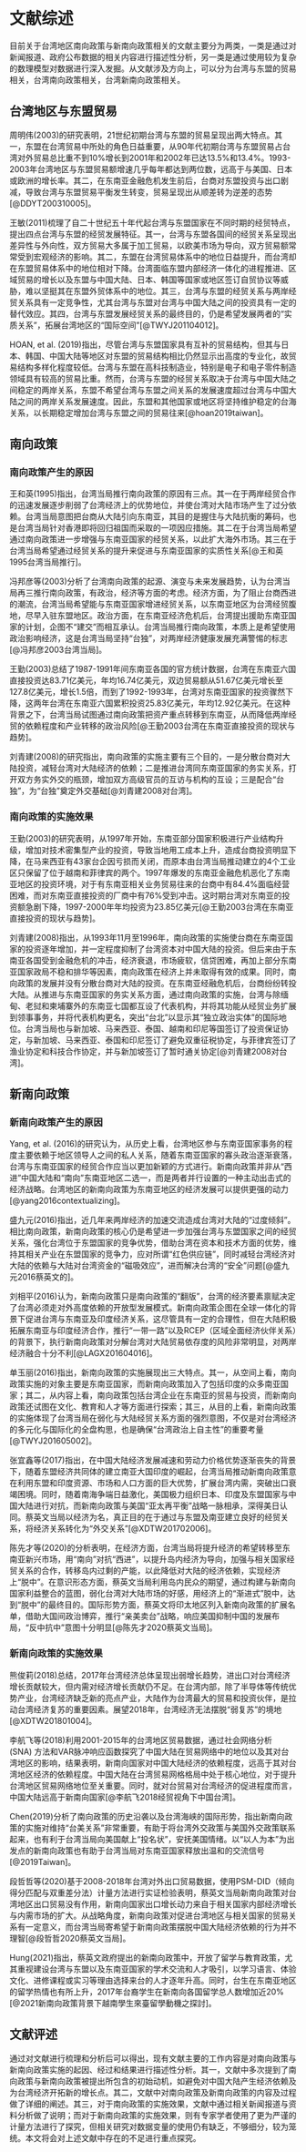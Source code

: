 # 文献综述

目前关于台湾地区南向政策与新南向政策相关的文献主要分为两类，一类是通过对新闻报道、政府公布数据的相关内容进行描述性分析，另一类是通过使用较为复杂的数理模型对数据进行深入发掘。从文献涉及方向上，可以分为台湾与东盟的贸易相关，台湾南向政策相关，台湾新南向政策相关。

## 台湾地区与东盟贸易

周明伟(2003)的研究表明，21世纪初期台湾与东盟的贸易呈现出两大特点。其一，东盟在台湾贸易中所处的角色日益重要，从90年代初期台湾与东盟贸易占台湾对外贸易总比重不到10%增长到2001年和2002年已达13.5%和13.4%。1993-2003年台湾地区与东盟贸易额增速几乎每年都达到两位数，远高于与美国、日本或欧洲的增长率。其二，在东南亚金融危机发生前后，台商对东盟投资与出口剧减，导致台湾与东盟贸易平衡发生转变，贸易呈现出从顺差转为逆差的态势[@DDYT200310005]。

王敏(2011)梳理了自二十世纪五十年代起台湾与东盟国家在不同时期的经贸特点，提出四点台湾与东盟的经贸发展特征。其一，台湾与东盟各国间的经贸关系呈现出差异性与外向性，双方贸易大多属于加工贸易，以欧美市场为导向，双方贸易额常常受到宏观经济的影响。其二，东盟在台湾贸易体系中的地位日益提升，而台湾却在东盟贸易体系中的地位相对下降。台湾面临东盟内部经济一体化的进程推进、区域贸易的增长以及东盟与中国大陆、日本、韩国等国家或地区签订自贸协议等威胁，难以坚挺其在东盟外贸体系中的地位。其三，台湾与东盟的经贸关系与两岸经贸关系具有一定竞争性，尤其台湾与东盟对台湾与中国大陆之间的投资具有一定的替代效应。其四，台湾与东盟发展经贸关系的最终目的，仍是希望发展两者的“实质关系”，拓展台湾地区的“国际空间”[@TWYJ201104012]。

HOAN, et al. (2019)指出，尽管台湾与东盟国家具有互补的贸易结构，但其与日本、韩国、中国大陆等地区对东盟的贸易结构相比仍然显示出高度的专业化，故贸易结构多样化程度较低。台湾与东盟在高科技制造业，特别是电子和电子零件制造领域具有较高的贸易比重。然而，台湾与东盟的经贸关系取决于台湾与中国大陆之间稳定的两岸关系，东盟不希望台湾与东盟之间关系的发展速度超过台湾与中国大陆之间的两岸关系发展速度。因此，东盟和其他国家或地区将坚持维护稳定的台海关系，以长期稳定增加台湾与东盟之间的贸易往来[@hoan2019taiwan]。

## 南向政策

### 南向政策产生的原因

王和英(1995)指出，台湾当局推行南向政策的原因有三点。其一在于两岸经贸合作的迅速发展逐步削弱了台湾经济上的优势地位，并使台湾对大陆市场产生了过分依赖。台湾当局意图把台商从大陆引向东南亚，其目的是握住与大陆抗衡的筹码，也是台湾当局针对香港即将回归祖国而采取的一项因应措施。其二在于台湾当局希望通过南向政策进一步增强与东南亚国家的经贸关系，以此扩大海外市场。其三在于台湾当局希望通过经贸关系的提升来促进与东南亚国家的实质性关系[@王和英1995台湾当局推行]。

冯邦彦等(2003)分析了台湾南向政策的起源、演变与未来发展趋势，认为台湾当局再三推行南向政策，有政治，经济等方面的考虑。经济方面，为了阻止台商西进的潮流，台湾当局希望能与东南亚国家增进经贸关系，以东南亚地区为台湾经贸腹地，尽早入驻东盟地区。政治方面，在东南亚经济危机后，台湾提出援助东南亚国家的计划，企图不“建交”而相互承认。台湾当局推行南向政策，本质上是希望使用政治影响经济，这是台湾当局坚持“台独”，对两岸经济健康发展充满警惕的标志[@冯邦彦2003台湾当局]。

王勤(2003)总结了1987-1991年间东南亚各国的官方统计数据，台湾在东南亚六国直接投资达83.71亿美元，年均16.74亿美元，双边贸易额从51.67亿美元增长至127.8亿美元，增长1.5倍，而到了1992-1993年，台湾对东南亚国家的投资骤然下降，这两年台湾在东南亚六国累积投资25.83亿美元，年均12.92亿美元。在这种背景之下，台湾当局试图通过南向政策把资产重点转移到东南亚，从而降低两岸经贸的依赖程度和产业转移的政治风险[@王勤2003台湾在东南亚直接投资的现状与趋势]。

刘青建(2008)的研究指出，南向政策的实施主要有三个目的，一是分散台商对大陆投资，减轻台湾对大陆经济的依赖；二是推进台湾同东南亚国家的务实关系，打开双方务实外交的瓶颈，增加双方高级官员的互访与机构的互设；三是配合“台独”，为“台独”奠定外交基础[@刘青建2008对台湾]。

### 南向政策的实施效果

王勤(2003)的研究表明，从1997年开始，东南亚部分国家积极进行产业结构升级，增加对技术密集型产业的投资，导致当地用工成本上升，造成台商投资明显下降，在马来西亚有43家台企因亏损而关闭，而原本由台湾当局推动建立的4个工业区只保留了位于越南和菲律宾的两个。1997年爆发的东南亚金融危机恶化了东南亚地区的投资环境，对于有东南亚相关业务贸易往来的台商中有84.4%面临经营困难，而对东南亚直接投资的厂商中有76%受到冲击。这时期台湾对东南亚的投资额急剧下降，1997-2000年年均投资为23.85亿美元[@王勤2003台湾在东南亚直接投资的现状与趋势]。

刘青建(2008)指出，从1993年11月至1996年，南向政策的实施使台商在东南亚国家的投资逐年增加，并一定程度抑制了台湾资本对中国大陆的投资。但后来由于东南亚各国受到金融危机的冲击，经济衰退，市场疲软，信贷困难，再加上部分东南亚国家政局不稳和排华等因素，南向政策在经济上并未取得有效的成果。同时，南向政策的发展并没有分散台商对大陆的投资。在东南亚经融危机后，台商纷纷转投大陆。从推进与东南亚国家的务实关系方面，通过南向政策的实施，台湾与除缅甸、老挝和柬埔寨外的东南亚七国都互设了代表机构，并将其功能从经贸业务扩展到领事事务，并将代表机构更名，突出“台北”以显示其“独立政治实体”的国际地位。台湾当局也与新加坡、马来西亚、泰国、越南和印尼等国签订了投资保证协定，与新加坡、马来西亚、泰国和印尼签订了避免双重征税协定，与菲律宾签订了渔业协定和科技合作协定，并与新加坡签订了暂时通关协定[@刘青建2008对台湾]。

## 新南向政策

### 新南向政策产生的原因

Yang, et al. (2016)的研究认为，从历史上看，台湾地区参与东南亚国家事务的程度主要依赖于地区领导人之间的私人关系，随着东南亚国家的寡头政治逐渐衰落，台湾与东南亚国家的经贸合作应当以更加新颖的方式进行。新南向政策并非从“西进”中国大陆和“南向”东南亚地区二选一，而是两者并行设置的一种主动出击式的经济战略。台湾地区的新南向政策为东南亚地区的经济发展可以提供更强的动力[@yang2016contextualizing]。

盛九元(2016)指出，近几年来两岸经济的加速交流造成台湾对大陆的“过度倾斜”。相比南向政策，新南向政策的核心仍是希望进一步加强台湾与东盟国家之间的经贸关系，强化台湾位于东盟国家的竞争优势，借助台湾在资本和技术方面的优势，维持其相关产业在东盟国家的竞争力，应对所谓“红色供应链”，同时减轻台湾经济对大陆的依赖与大陆对台湾资金的“磁吸效应”，进而解决台湾的“安全”问题[@盛九元2016蔡英文的]。

刘相平(2016)认为，新南向政策只是南向政策的“翻版”，台湾的经济要素禀赋决定了台湾必须走对外高度依赖的开放型发展模式。新南向政策企图在全球一体化的背景下促进台湾与东南亚及印度经济关系，这尽管具有一定的合理性，但在大陆积极拓展东南亚与印度经济合作，推行“一带一路”以及RCEP（区域全面经济伙伴关系）的背景下，执行新南向政策对分解台湾对大陆贸易依存度的风险非常明显，对两岸经济融合十分不利[@LAGX201604016]。

单玉丽(2016)指出，新南向政策的实施展现出三大特点。其一，从空间上看，南向政策实施的对象主要是东南亚国家，而新南向政策加入了包括印度的众多南亚国家；其二，从内容上看，南向政策包括台湾企业在东南亚的贸易与投资，而新南向政策还试图在文化、教育和人才等方面进行探索；其三，从目的上看，新南向政策的实施体现了台湾当局在弱化与大陆经贸关系方面的强烈意图，不仅是对台湾经济的多元化与国际化的全盘构思，也是确保“台湾政治上自主性”的重要考量[@TWYJ201605002]。

张宜鑫等(2017)指出，在中国大陆经济发展减速和劳动力价格优势逐渐丧失的背景下，随着东盟经济共同体的建立南亚大国印度的崛起，台湾当局推动新南向政策意在利用东盟和印度资源、市场和人口方面的巨大优势，扩展台湾内需，突破出口衰竭困境。同时，随着南海争端日益激化，美国极力组织日本、印度及东盟国家与中国大陆进行对抗，而新南向政策与美国“亚太再平衡”战略一脉相承，深得美日认同。蔡英文当局以经济为名，真正目的在于通过与东盟及南亚建立良好的经贸关系，将经济关系转化为“外交关系”[@XDTW201702006]。

陈先才等(2020)的分析表明，在经济方面，台湾当局将提升经济的希望转移至东南亚新兴市场，用“南向”对抗“西进”，以提升岛内经济为导向，加强与相关国家经贸关系的合作，转移岛内过剩的产能，以此降低对大陆的经济依赖，实现经济上“脱中”。在意识形态方面，蔡英文当局利用岛内民众的期望，通过构建与新南向国家利益整合的蓝图，弱化台湾对大陆市场的好感，用经济上的“渐进式”脱中，达到“脱中”的最终目的。国际形势方面，蔡英文将印太地区列入新南向政策的扩展名单，借助大国间政治博弈，推行“亲美卖台”战略，响应美国抑制中国的发展布局，“反中抗中”意图十分明显[@陈先才2020蔡英文当局]。

### 新南向政策的实施效果

熊俊莉(2018)总结，2017年台湾经济总体呈现出弱增长趋势，进出口对台湾经济增长贡献较大，但内需对经济增长贡献仍不足。在台湾内部，除了半导体等传统优势产业，台湾经济缺乏新的亮点产业，大陆作为台湾最大的贸易和投资伙伴，是拉动台湾经济复苏的重要因素。展望2018年，台湾经济无法摆脱“弱复苏”的境地[@XDTW201801004]。

李航飞等(2018)利用2001-2015年的台湾地区贸易数据，通过社会网络分析 (SNA) 方法和VAR脉冲响应函数探究了中国大陆在贸易网络中的地位以及其对台湾地区的影响，结果表明，新南向国家对中国大陆经济的依赖程度，远高于其对台湾地区经济的依赖程度。中国大陆在台湾贸易网格格局中处于核心地位，对于提升台湾地区贸易网络地位至关重要。同时，就对台贸易对台湾经济的促进程度而言，中国大陆远高于新南向国家[@李航飞2018经贸视角下中国台湾]。

Chen(2019)分析了南向政策的历史沿袭以及台湾海峡的国际形势，指出新南向政策的实施对维持“台美关系”非常重要，有助于将台湾外交政策与美国外交政策联系起来，也有利于台湾当局向美国献上“投名状”，安抚美国情绪。以“以人为本”为出发点的新南向政策也有助于台湾当局对东南亚国家释放出温和的交流信号[@2019Taiwan]。

段哲哲等(2020)基于2008-2018年台湾对外出口贸易数据，使用PSM-DID（倾向得分匹配与双重差分法）计量方法进行实证检验表明，蔡英文当局新南向政策对台湾地区出口贸易没有作用，新南向国家出口增长动力来自于相关国家内部经济增长与内需市场的扩大。从战略角度，新南向政策对促进台湾地区与相关国家的贸易关系有一定意义，而台湾当局寄希望于新南向政策摆脱中国大陆经济依赖的行为并不理智[@段哲哲2020蔡英文当局]。

Hung(2021)指出，蔡英文政府提出的新南向政策中，开放了留学与教育政策，尤其重视建设台湾与东盟以及东南亚国家的学术交流和人才吸引，以学习语言、体验文化、进修课程或实习等理由选择来台的人才逐年升高。同时，台生在东南亚地区的留学热情也有所上升，2017年台裔学生在新南向各国留学总人数增加近20%[@2021新南向政策背景下越南學生來臺留學動機之探討]。

## 文献评述

通过对文献进行梳理和分析后可以得出，现有文献主要的工作内容是对南向政策与新南向政策实施的起因、经过和结果进行描述性分析。其一，文献中多次提到了南向政策与新南向政策被提出所包含的初始动机，如避免对中国大陆产生经济依赖及为台湾经济开拓新的增长点。其二，文献中对南向政策及新南向政策的内容及过程做了详细的阐述。其三，对于南向政策的实施效果，文献中通过相关新闻报道与资料分析做了说明；而对于新南向政策的实施效果，则有专家学者使用了更为严谨的计量方法进行了探究，但相关研究对数据变量的使用仍有缺乏，不够细分，较为笼统。本文将会对上述文献中存在的不足进行重点探究。
